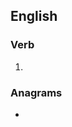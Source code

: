 ==English==

===Verb===
{{head|en|present participle}}

# {{present participle of|hance|lang=en|nocat=1}}

===Anagrams===
* {{anagrams|en|changin'}}